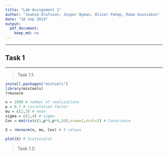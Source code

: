 ```yaml
---
title: "Lab Assignment 1"
author: "Joakim Olofsson, Jesper Nyman, Oliver Pahmp, Roma Goussakov"
date: "18 Sep 2019"
output:
  pdf_document:
    keep_md: no
---
```


***
## Task 1
***

>Task 1.1:

<!-- This will install the package and look up 'rmvnorm' function. (HTML comment) -->
```r
install.packages("mixtools")
library(mixtools)
?rmvnorm
```

<!-- Time to generate 1000 realizations from a 2D Gaussian distrubution -->
```r
n = 1000 # number of realizations
p = 0.7 # correlation factor
mu = c(2,3) # mean
sigma = c(1,4) # sigma
Cov = matrix(c(1,p*4,p*4,16),nrow=2,ncol=2) # Covariance

X = rmvnorm(n, mu, Cov) # X values

plot(X) # Scatterplot
```

>Task 1.2:

```r

```


